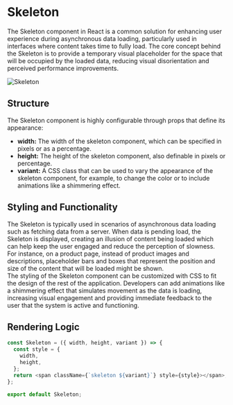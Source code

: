 # Skeleton
The Skeleton component in React is a common solution for enhancing user experience during asynchronous data loading, particularly used in interfaces where content takes time to fully load. The core concept behind the Skeleton is to provide a temporary visual placeholder for the space that will be occupied by the loaded data, reducing visual disorientation and perceived performance improvements.

![Skeleton](../../../../public/img/skeleton.png)

## Structure
The Skeleton component is highly configurable through props that define its appearance:

- **width:** The width of the skeleton component, which can be specified in pixels or as a percentage.
- **height:** The height of the skeleton component, also definable in pixels or percentage.
- **variant:** A CSS class that can be used to vary the appearance of the skeleton component, for example, to change the color or to include animations like a shimmering effect.

## Styling and Functionality
The Skeleton is typically used in scenarios of asynchronous data loading such as fetching data from a server. When data is pending load, the Skeleton is displayed, creating an illusion of content being loaded which can help keep the user engaged and reduce the perception of slowness. For instance, on a product page, instead of product images and descriptions, placeholder bars and boxes that represent the position and size of the content that will be loaded might be shown.  
The styling of the Skeleton component can be customized with CSS to fit the design of the rest of the application. Developers can add animations like a shimmering effect that simulates movement as the data is loading, increasing visual engagement and providing immediate feedback to the user that the system is active and functioning.


## Rendering Logic


```javascript
const Skeleton = ({ width, height, variant }) => {
  const style = {
    width,
    height,
  };
  return <span className={`skeleton ${variant}`} style={style}></span>;
};

export default Skeleton;
```